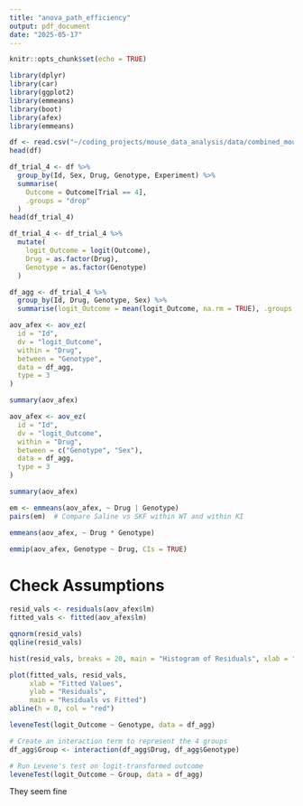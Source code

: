 ```yaml
---
title: "anova_path_efficiency"
output: pdf_document
date: "2025-05-17"
---
```


```r
knitr::opts_chunk$set(echo = TRUE)
```



```r
library(dplyr)
library(car)
library(ggplot2)
library(emmeans)
library(boot)
library(afex)
library(emmeans)
```


```r
df <- read.csv("~/coding_projects/mouse_data_analysis/data/combined_mouse_data.csv")
head(df)
```

```r
df_trial_4 <- df %>%
  group_by(Id, Sex, Drug, Genotype, Experiment) %>%
  summarise(
    Outcome = Outcome[Trial == 4],
    .groups = "drop"
  ) 
head(df_trial_4)
```


```r
df_trial_4 <- df_trial_4 %>%
  mutate(
    logit_Outcome = logit(Outcome),
    Drug = as.factor(Drug),
    Genotype = as.factor(Genotype)
  )
```

```r
df_agg <- df_trial_4 %>%
  group_by(Id, Drug, Genotype, Sex) %>%
  summarise(logit_Outcome = mean(logit_Outcome, na.rm = TRUE), .groups = "drop")

```


```r


aov_afex <- aov_ez(
  id = "Id",
  dv = "logit_Outcome",
  within = "Drug",
  between = "Genotype",
  data = df_agg,
  type = 3
)

summary(aov_afex)

```




```r
aov_afex <- aov_ez(
  id = "Id",
  dv = "logit_Outcome",
  within = "Drug",
  between = c("Genotype", "Sex"),
  data = df_agg,
  type = 3
)

summary(aov_afex)
```







```r


em <- emmeans(aov_afex, ~ Drug | Genotype)
pairs(em)  # Compare Saline vs SKF within WT and within KI

```

```r
emmeans(aov_afex, ~ Drug * Genotype)
```






```r
emmip(aov_afex, Genotype ~ Drug, CIs = TRUE)
```


# Check Assumptions 

```r
resid_vals <- residuals(aov_afex$lm)
fitted_vals <- fitted(aov_afex$lm)

```



```r
qqnorm(resid_vals)
qqline(resid_vals)

```


```r
hist(resid_vals, breaks = 20, main = "Histogram of Residuals", xlab = "Residuals")

```

```r
plot(fitted_vals, resid_vals,
     xlab = "Fitted Values",
     ylab = "Residuals",
     main = "Residuals vs Fitted")
abline(h = 0, col = "red")

```

```r
leveneTest(logit_Outcome ~ Genotype, data = df_agg)

```


```r
# Create an interaction term to represent the 4 groups
df_agg$Group <- interaction(df_agg$Drug, df_agg$Genotype)

# Run Levene's test on logit-transformed outcome
leveneTest(logit_Outcome ~ Group, data = df_agg)

```
They seem fine 
